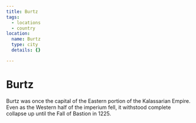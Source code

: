 ```yaml
---
title: Burtz
tags:
  - locations
  - country
location:
  name: Burtz
  type: city
  details: {}

---
```


<Stub />

# Burtz

Burtz was once the capital of the Eastern portion of the Kalassarian Empire.
Even as the Western half of the imperium fell, it withstood complete collapse up
until the Fall of Bastion in 1225.
